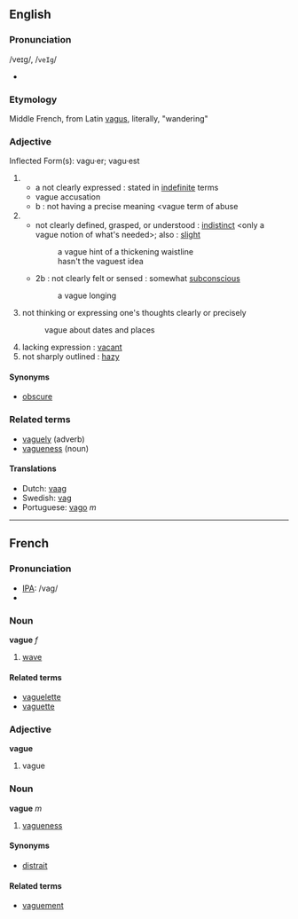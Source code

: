 ==English==
===Pronunciation===
/veɪg/, /<tt>veIg</tt>/
*{{audio|en-uk-vague.ogg|Audio (UK)}}

===Etymology===
Middle French, from Latin [[vagus]], literally, "wandering"
===Adjective===
Inflected Form(s): vagu·er; vagu·est

# 
#*a not clearly expressed : stated in [[indefinite]] terms
#* vague accusation
#* b : not having a precise meaning <vague term of abuse
# 
#* not clearly defined, grasped, or understood : [[indistinct]] <only a vague notion of what's needed>; also : [[slight]]
#*: a vague hint of a thickening waistline
#*: hasn't the vaguest idea
#*2b : not clearly felt or sensed : somewhat [[subconscious]] 
#*: a vague longing
#  not thinking or expressing one's thoughts clearly or precisely
#: vague about dates and places
# lacking expression : [[vacant]]
# not sharply outlined : [[hazy]]

====Synonyms====
*[[obscure]]<br>

===Related terms===
*[[vaguely]] (adverb)
*[[vagueness]] (noun)

====Translations====
*Dutch: [[vaag]]
*Swedish: [[vag]]
*Portuguese: [[vago]] ''m''

----

==French==
=== Pronunciation ===
*[[IPA]]: /vaɡ/
*{{audio|Fr-vague-fr-Paris.ogg|Audio (FR)}}

===Noun===
'''vague''' ''f''
#[[wave]]

====Related terms====
*[[vaguelette]]
*[[vaguette]]

===Adjective===
'''vague'''

# vague

===Noun===
'''vague''' ''m''

# [[vagueness]]

====Synonyms====
*[[distrait]]

====Related terms====
*[[vaguement]]